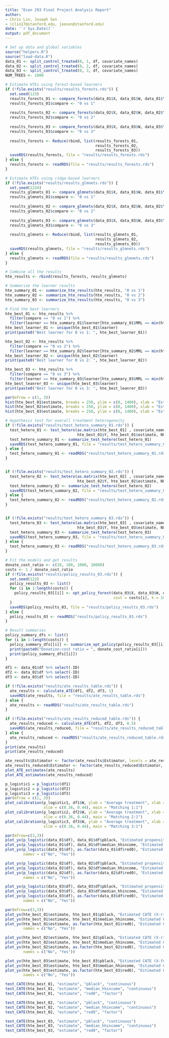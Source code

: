 ```yaml
---
title: "Econ 293 Final Project Analysis Report"
author: 
- Chris Lin, Joseph Son
- (clin17@stanford.edu, joeson@stanford.edu)
date: '`r Sys.Date()`'
output: pdf_document
---
```



```r
# Set up data and global variables
source("helpers.R")
source("load-data.R")
data_01 <- split_control_treated(0, 1, df, covariate_names)
data_02 <- split_control_treated(0, 2, df, covariate_names)
data_03 <- split_control_treated(0, 3, df, covariate_names)
NUM_TREES <- 1000
```

```r
# Estimate HTEs using forest-based learners
if (!file.exists("results/results_forests.rds")) {
  set.seed(123)
  results_forests_01 <- compare_forests(data_01$X, data_01$W, data_01$Y, data_01$ID, NUM_TREES)
  results_forests_01$compare <- "0 vs 1"
  
  results_forests_02 <- compare_forests(data_02$X, data_02$W, data_02$Y, data_02$ID, NUM_TREES)
  results_forests_02$compare <- "0 vs 2"
  
  results_forests_03 <- compare_forests(data_03$X, data_03$W, data_03$Y, data_03$ID, NUM_TREES)
  results_forests_03$compare <- "0 vs 3"
  
  results_forests <- Reduce(rbind, list(results_forests_01, 
                                        results_forests_02, 
                                        results_forests_03))
  saveRDS(results_forests, file = "results/results_forests.rds")
} else {
  results_forests <- readRDS(file = "results/results_forests.rds")
}
```

```r
# Estimate HTEs using ridge-based learners
if (!file.exists("results/results_glmnets.rds")) {
  set.seed(1234)
  results_glmnets_01 <- compare_glmnets(data_01$X, data_01$W, data_01$Y, data_01$ID, 10, 0, NUM_TREES)
  results_glmnets_01$compare <- "0 vs 1"
  
  results_glmnets_02 <- compare_glmnets(data_02$X, data_02$W, data_02$Y, data_02$ID, 10, 0, NUM_TREES)
  results_glmnets_02$compare <- "0 vs 2"
  
  results_glmnets_03 <- compare_glmnets(data_03$X, data_03$W, data_03$Y, data_03$ID, 10, 0, NUM_TREES)
  results_glmnets_03$compare <- "0 vs 3"
  
  results_glmnets <- Reduce(rbind, list(results_glmnets_01, 
                                        results_glmnets_02, 
                                        results_glmnets_03))
  saveRDS(results_glmnets, file = "results/results_glmnets.rds")
} else {
  results_glmnets <- readRDS(file = "results/results_glmnets.rds")
}
```

```r
# Combine all the results
hte_results <- rbind(results_forests, results_glmnets)

# Summarize the learner results
hte_summary_01 <- summarize_hte_results(hte_results, "0 vs 1")
hte_summary_02 <- summarize_hte_results(hte_results, "0 vs 2")
hte_summary_03 <- summarize_hte_results(hte_results, "0 vs 3")

# Find the best learners
hte_best_01 <- hte_results %>% 
  filter(compare == "0 vs 1") %>% 
  filter(learner == hte_summary_01$learner[hte_summary_01$MRL == min(hte_summary_01$MRL)])
hte_best_learner_01 <- unique(hte_best_01$learner)
print(paste0("Best learner for 0 vs 1: ", hte_best_learner_01))

hte_best_02 <- hte_results %>% 
  filter(compare == "0 vs 2") %>% 
  filter(learner == hte_summary_02$learner[hte_summary_02$MRL == min(hte_summary_02$MRL)])
hte_best_learner_02 <- unique(hte_best_02$learner)
print(paste0("Best learner for 0 vs 2: ", hte_best_learner_02))

hte_best_03 <- hte_results %>% 
  filter(compare == "0 vs 3") %>%
  filter(learner == hte_summary_03$learner[hte_summary_03$MRL == min(hte_summary_03$MRL)])
hte_best_leanrer_03 <- unique(hte_best_03$learner)
print(paste0("Best learner for 0 vs 3: ", hte_best_leanrer_03))
```

```r
par(mfrow = c(1, 3))
hist(hte_best_01$estimate, breaks = 250, ylim = c(0, 1400), xlab = "Estimated CATE (X-ridge)", main = "Matching 1:1")
hist(hte_best_02$estimate, breaks = 250, ylim = c(0, 1400), xlab = "Estimated CATE (X-ridge)", main = "Matching 2:1")
hist(hte_best_03$estimate, breaks = 250, ylim = c(0, 1400), xlab = "Estimated CATE (X-forest)", main = "Matching 3:1")
```

```r
# Hypothesis test for overall treatment heterogeneity
if (!file.exists("results/test_hetero_summary_01.rds")) {
  test_hetero_01 <- test_hetero(as.matrix(hte_best_01[ , covariate_names]), hte_best_01$W, 
                                hte_best_01$Y, hte_best_01$estimate, NUM_TREES)
  test_hetero_summary_01 <- summarize_test_hetero(test_hetero_01)
  saveRDS(test_hetero_summary_01, file = "results/test_hetero_summary_01.rds")
} else {
  test_hetero_summary_01 <- readRDS("results/test_hetero_summary_01.rds")
}


if (!file.exists("results/test_hetero_summary_02.rds")) {
  test_hetero_02 <- test_hetero(as.matrix(hte_best_02[ , covariate_names]), hte_best_02$W, 
                                hte_best_02$Y, hte_best_02$estimate, NUM_TREES)
  test_hetero_summary_02 <- summarize_test_hetero(test_hetero_02)
  saveRDS(test_hetero_summary_02, file = "results/test_hetero_summary_02.rds")
} else {
  test_hetero_summary_02 <- readRDS("results/test_hetero_summary_02.rds")
}


if (!file.exists("results/test_hetero_summary_03.rds")) {
  test_hetero_03 <- test_hetero(as.matrix(hte_best_03[ , covariate_names]), hte_best_03$W, 
                                hte_best_03$Y, hte_best_03$estimate, NUM_TREES)
  test_hetero_summary_03 <- summarize_test_hetero(test_hetero_03)
  saveRDS(test_hetero_summary_03, file = "results/test_hetero_summary_03.rds")
} else {
  test_hetero_summary_03 <- readRDS("results/test_hetero_summary_03.rds")
}
```

```r
# Fit the models and get results
donate_cost_ratio <- c(10, 100, 1000, 10000)
costs <- 1 / donate_cost_ratio
if (!file.exists("results/policy_results_03.rds")) {
  set.seed(123)
  policy_results_03 <- list()
  for (i in 1:length(costs)) {
    policy_results_03[[i]] <- opt_policy_forest(data_03$X, data_03$W, data_03$Y, hte_best_03$estimate, data_03$ID, 
                                                cost = costs[i], k = 10, num_trees = NUM_TREES)
  }
  saveRDS(policy_results_03, file = "results/policy_results_03.rds") 
} else {
  policy_results_03 <- readRDS("results/policy_results_03.rds")
}

# Result summaries
policy_summary_dfs <- list()
for (i in 1:length(costs)) {
  policy_summary_dfs[[i]] <- summarize_opt_policy(policy_results_03[[i]]$Ahats_test)
  print(paste0("Donation:cost ratio = ", donate_cost_ratio[i]))
  print(policy_summary_dfs[[i]])
}
```

```r
df1 <- data_01$df %>% select(-ID)
df2 <- data_02$df %>% select(-ID)
df3 <- data_03$df %>% select(-ID)

if (!file.exists("results/ate_results_table.rds")) {
  ate_results <- calculate_ATE(df1, df2, df3, 1)
  saveRDS(ate_results, file = "results/ate_results_table.rds")
} else {
  ate_results <- readRDS("results/ate_results_table.rds")
}

if (!file.exists("results/ate_results_reduced_table.rds")) {
  ate_results_reduced <- calculate_ATE(df1, df2, df3, 0.5)
  saveRDS(ate_results_reduced, file = "results/ate_results_reduced_table.rds")
} else {
  ate_results_reduced <- readRDS("results/ate_results_reduced_table.rds")
}
print(ate_results)
print(ate_results_reduced)
```

```r
ate_results$Estimator <- factor(ate_results$Estimator, levels = ate_results$Estimator)
ate_results_reduced$Estimator <- factor(ate_results_reduced$Estimator, levels = ate_results_reduced$Estimator)
plot_ATE_estimates(ate_results)
plot_ATE_estimates(ate_results_reduced)
```

```r
p_logistic1 = p_logistic(df1)
p_logistic2 = p_logistic(df2)
p_logistic3 = p_logistic(df3)
par(mfrow = c(1, 3))
plot_calibration(p_logistic1, df1$W, ylab = "Average treatment", xlab = "Estimated propensity", 
                 xlim = c(0.36, 0.44), main = "Matching 1:1")
plot_calibration(p_logistic2, df2$W, ylab = "Average treatment", xlab = "Estimated propensity", 
                 xlim = c(0.36, 0.44), main = "Matching 2:1")
plot_calibration(p_logistic3, df3$W, ylab = "Average treatment", xlab = "Estimated propensity", 
                 xlim = c(0.36, 0.44), main = "Matching 3:1")
```

```r
par(mfrow=c(3,3))
plot_yx(p_logistic(data_01$df), data_01$df$pblack, "Estimated propensity", "Proportion black", main = "Matching 1:1")
plot_yx(p_logistic(data_01$df), data_01$df$median_hhincome, "Estimated propensity", "Median household income")
plot_yx(p_logistic(data_01$df), as.factor(data_01$df$red0), "Estimated propensity", "Living in red state", 
        names = c("No", "Yes"))

plot_yx(p_logistic(data_02$df), data_02$df$pblack, "Estimated propensity", "Proportion black", main = "Matching 2:1")
plot_yx(p_logistic(data_02$df), data_02$df$median_hhincome, "Estimated propensity", "Median household income")
plot_yx(p_logistic(data_02$df), as.factor(data_02$df$red0), "Estimated propensity", "Living in red state", 
        names = c("No", "Yes"))

plot_yx(p_logistic(data_03$df), data_03$df$pblack, "Estimated propensity", "Proportion black", main = "Matching 3:1")
plot_yx(p_logistic(data_03$df), data_03$df$median_hhincome, "Estimated propensity", "Median household income")
plot_yx(p_logistic(data_03$df), as.factor(data_03$df$red0), "Estimated propensity", "Living in red state", 
        names = c("No", "Yes"))
```

```r
par(mfrow=c(3,3))
plot_yx(hte_best_01$estimate, hte_best_01$pblack, "Estimated CATE (X-ridge)", "Proportion black", main = "Matching 1:1")
plot_yx(hte_best_01$estimate, hte_best_01$median_hhincome, "Estimated CATE (X-ridge)", "Median household income")
plot_yx(hte_best_01$estimate, as.factor(hte_best_01$red0), "Estimated CATE (X-ridge)", "Living in red state", 
        names = c("No", "Yes"))

plot_yx(hte_best_02$estimate, hte_best_02$pblack, "Estimated CATE (X-ridge)", "Proportion black", main = "Matching 2:1")
plot_yx(hte_best_02$estimate, hte_best_02$median_hhincome, "Estimated CATE (X-ridge)", "Median household income")
plot_yx(hte_best_02$estimate, as.factor(hte_best_02$red0), "Estimated CATE (X-ridge)", "Living in red state", 
        names = c("No", "Yes"))

plot_yx(hte_best_03$estimate, hte_best_03$pblack, "Estimated CATE (X-forest)", "Proportion black", main = "Matching 3:1")
plot_yx(hte_best_03$estimate, hte_best_03$median_hhincome, "Estimated CATE (X-forest)", "Median household income")
plot_yx(hte_best_03$estimate, as.factor(hte_best_03$red0), "Estimated CATE (X-forest)", "Living in red state", 
        names = c("No", "Yes"))

```

```r
test_CATE(hte_best_01, "estimate", "pblack", "continuous")
test_CATE(hte_best_01, "estimate", "median_hhincome", "continuous")
test_CATE(hte_best_01, "estimate", "red0", "factor")

test_CATE(hte_best_02, "estimate", "pblack", "continuous")
test_CATE(hte_best_02, "estimate", "median_hhincome", "continuous")
test_CATE(hte_best_02, "estimate", "red0", "factor")

test_CATE(hte_best_03, "estimate", "pblack", "continuous")
test_CATE(hte_best_03, "estimate", "median_hhincome", "continuous")
test_CATE(hte_best_03, "estimate", "red0", "factor")
```